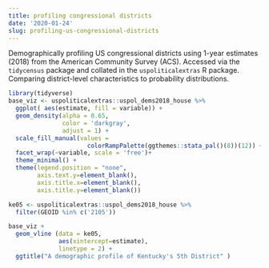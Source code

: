 ```yaml
---
title: profiling congressional districts
date: '2020-01-24'
slug: profiling-us-congressional-districts
---
```


Demographically profiling US congressional districts using 1-year estimates (2018) from the American Community Survey (ACS).  Accessed via the `tidycensus` package and collated in the `uspoliticalextras` R package.  Comparing district-level characteristics to probability distributions. 

```r
library(tidyverse)
base_viz <- uspoliticalextras::uspol_dems2018_house %>% 
  ggplot( aes(estimate, fill = variable)) +
  geom_density(alpha = 0.65,
               color = 'darkgray',
               adjust = 1) +
  scale_fill_manual(values = 
                      colorRampPalette(ggthemes::stata_pal()(8))(12)) +
  facet_wrap(~variable, scale = 'free')+
  theme_minimal() +
  theme(legend.position = "none",
        axis.text.y=element_blank(),
        axis.title.x=element_blank(),
        axis.title.y=element_blank())

ke05 <- uspoliticalextras::uspol_dems2018_house %>% 
  filter(GEOID %in% c('2105')) 

base_viz + 
  geom_vline (data = ke05, 
              aes(xintercept=estimate),
              linetype = 2) +
  ggtitle("A demographic profile of Kentucky's 5th District" )
```
